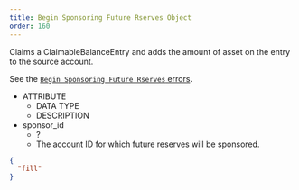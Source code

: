 ```yaml
---
title: Begin Sponsoring Future Rserves Object
order: 160
---
```



Claims a ClaimableBalanceEntry and adds the amount of asset on the entry to the source account.

See the [`Begin Sponsoring Future Rserves` errors](../../../errors/result-codes/operation-specific/begin-sponsoring-future-reserves.mdx).

<AttributeTable>

- ATTRIBUTE
  - DATA TYPE
  - DESCRIPTION
- sponsor_id
  - ? 
  - The account ID for which future reserves will be sponsored.

</AttributeTable>

<ExampleResponse>

```json
{
  "fill" 
}
```

</ExampleResponse>
